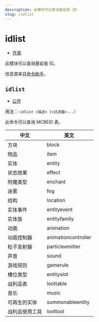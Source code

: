 ```yaml
---
description: 此模块可以查询基岩版 ID
slug: /idlist
---
```


# idlist

-   [开源](/docs/help/faq#为什么有些模块没有开源)

此模块可以查询基岩版 ID。

信息源来自[命令助手](https://ca.projectxero.top/)。

## `idlist`

-   [公开](permissions)

用法：`~idlist <描述> [<过滤器>...]`

此命令可以查询 MCBEID 表。

| 中文           | 英文                  |
| ------------ | ------------------- |
| 方块           | block               |
| 物品           | item                |
| 实体           | entity              |
| 状态效果         | effect              |
| 附魔类型         | enchant             |
| 迷雾           | fog                 |
| 结构           | location            |
| 实体事件         | entityevent         |
| 实体族          | entityfamily        |
| 动画           | animation           |
| 动画控制器        | animationcontroller |
| 粒子发射器        | particleemitter     |
| 声音           | sound               |
| 游戏规则         | gamerule            |
| 槽位类型         | entityslot          |
| 战利品表         | loottable           |
| 音乐           | music               |
| 可再生的实体       | summonableentity    |
| 战利品使用工具      | loottool            |
